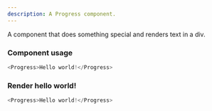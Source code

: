 ```yaml
---
description: A Progress component.
---
```



A component that does something special and renders text in a div.

### Component usage
```js
<Progress>Hello world!</Progress>
```

### Render hello world!

```js live
<Progress>Hello world!</Progress>
```
